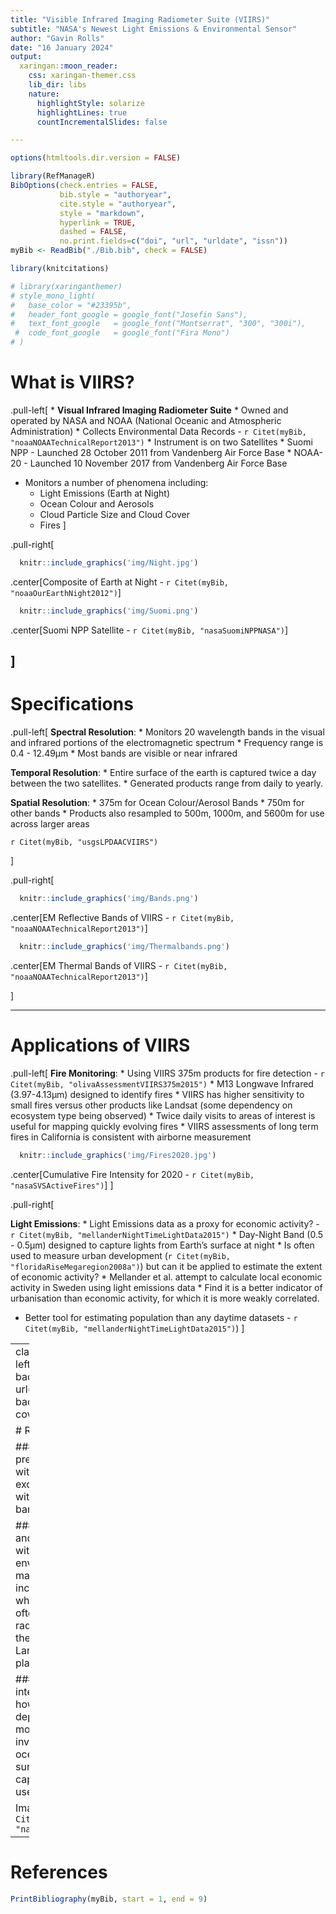 ```yaml
---
title: "Visible Infrared Imaging Radiometer Suite (VIIRS)"
subtitle: "NASA's Newest Light Emissions & Environmental Sensor"
author: "Gavin Rolls"
date: "16 January 2024"
output:
  xaringan::moon_reader:
    css: xaringan-themer.css
    lib_dir: libs
    nature:
      highlightStyle: solarize
      highlightLines: true
      countIncrementalSlides: false

---
```


```r
options(htmltools.dir.version = FALSE)

library(RefManageR)
BibOptions(check.entries = FALSE,
           bib.style = "authoryear",
           cite.style = "authoryear",
           style = "markdown",
           hyperlink = TRUE,
           dashed = FALSE,
           no.print.fields=c("doi", "url", "urldate", "issn"))
myBib <- ReadBib("./Bib.bib", check = FALSE)

library(knitcitations)
```

```r
# library(xaringanthemer)
# style_mono_light(
#   base_color = "#23395b",
#   header_font_google = google_font("Josefin Sans"),
#   text_font_google   = google_font("Montserrat", "300", "300i"),
 #  code_font_google   = google_font("Fira Mono")
# )
```

# What is VIIRS?

.pull-left[
* **Visual Infrared Imaging Radiometer Suite**
* Owned and operated by NASA and NOAA (National Oceanic and Atmospheric Administration)
* Collects Environmental Data Records -
`r Citet(myBib, "noaaNOAATechnicalReport2013")`
* Instrument is on two Satellites 
  * Suomi NPP - Launched 28 October 2011 from Vandenberg Air Force Base
  * NOAA-20 - Launched 10 November 2017 from Vandenberg Air Force Base
  
* Monitors a number of phenomena including:
  * Light Emissions (Earth at Night)
  * Ocean Colour and Aerosols
  * Cloud Particle Size and Cloud Cover
  * Fires
]

.pull-right[
```r
  knitr::include_graphics('img/Night.jpg')
```

.center[Composite of Earth at Night - `r Citet(myBib, "noaaOurEarthNight2012")`]

```r
  knitr::include_graphics('img/Suomi.png')
```

.center[Suomi NPP Satellite - `r Citet(myBib, "nasaSuomiNPPNASA")`]

]
---

# Specifications

.pull-left[
**Spectral Resolution**: 
  * Monitors 20 wavelength bands in the visual and infrared portions of the electromagnetic spectrum
  * Frequency range is 0.4 - 12.49µm
  * Most bands are visible or near infrared

**Temporal Resolution**: 
  * Entire surface of the earth is captured twice a day between the two satellites.
  * Generated products range from daily to yearly.

**Spatial Resolution**:
  * 375m for Ocean Colour/Aerosol Bands
  * 750m for other bands
  * Products also resampled to 500m, 1000m, and 5600m for use across larger areas

`r Citet(myBib, "usgsLPDAACVIIRS")`

]

.pull-right[
```r
  knitr::include_graphics('img/Bands.png')
```

.center[EM Reflective Bands of VIIRS - `r Citet(myBib, "noaaNOAATechnicalReport2013")`]

```r
  knitr::include_graphics('img/Thermalbands.png')
```

.center[EM Thermal Bands of VIIRS - `r Citet(myBib, "noaaNOAATechnicalReport2013")`]

]

---

# Applications of VIIRS

.pull-left[
**Fire Monitoring**: 
  * Using VIIRS 375m products for fire detection - `r Citet(myBib, "olivaAssessmentVIIRS375m2015")`
  * M13 Longwave Infrared (3.97-4.13µm) designed to identify fires
  * VIIRS has higher sensitivity to small fires versus other products like Landsat (some dependency on ecosystem type being observed)
  * Twice daily visits to areas of interest is useful for mapping quickly evolving fires
  * VIIRS assessments of long term fires in California is consistent with airborne measurement

```r
  knitr::include_graphics('img/Fires2020.jpg')
```

.center[Cumulative Fire Intensity for 2020 - `r Citet(myBib, "nasaSVSActiveFires")`]
]

.pull-right[

**Light Emissions**: 
  * Light Emissions data as a proxy for economic activity? - `r Citet(myBib, "mellanderNightTimeLightData2015")`
  * Day-Night Band (0.5 - 0.5µm) designed to capture lights from Earth's surface at night
  * Is often used to measure urban development (`r Citet(myBib, "floridaRiseMegaregion2008a")`) but can it be applied to estimate the extent of economic activity?
* Mellander et al. attempt to calculate local economic activity in Sweden using light emissions data
  * Find it is a better indicator of urbanisation than economic activity, for which it is more weakly correlated.

* Better tool for estimating population than any daytime datasets - `r Citet(myBib, "mellanderNightTimeLightData2015")`)
]


---
class: title-slide, top, left, inverse
background-image: url('img/Lights.png')
background-size: cover
text-color: red

# Reflection

### Most of my previous experience with VIIRS was exclusively working with the light emissions band on board

### The high spectral and temporal resolution with a specific focus on environmental variables makes VIIRS an incredible sensing tool which, in my opinion, often flies under the radar in comparison to the more popular Landsat and Sentinel platforms

### I'd be particularly interested in seeing how VIIRS can be deployed as a marine monitoring tool and investigate how its ocean colour and sea surface temperature capabilities could be used in climate studies.

Image from `r Citet(myBib, "nasaEOSDISWorldview")`

---

# References

```r
PrintBibliography(myBib, start = 1, end = 9)
```

